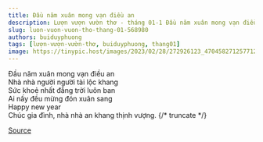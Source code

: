 ```yaml
---
title: Đầu năm xuân mong vạn điều an
description: Lượn vượn vườn thơ - tháng 01-1 Đầu năm xuân mong vạn điều an Nhà nhà người người tài lộc khang
slug: luon-vuon-vuon-tho-thang-01-568980
authors: buiduyphuong
tags: [lượn-vượn-vườn-thơ, buiduyphuong, thang01]
image: https://tinypic.host/images/2023/02/28/272926123_470458271257712_3300452602074656986_n.th.jpg
---
```


Đầu năm xuân mong vạn điều an\
Nhà nhà người người tài lộc khang\
Sức khoẻ nhất đẳng trời luôn ban\
Ai nấy đều mừng đón xuân sang\
Happy new year\
Chúc gia đình, nhà nhà an khang thịnh vượng.
{/* truncate */}


[Source](https://www.facebook.com/ape.poem/posts/pfbid0CAAvnjRGaPaXNrJUanpQWBtAVat8jGDVeSXt4k1JY86fx2DrGZFF1r34S4iZyg6Nl)

